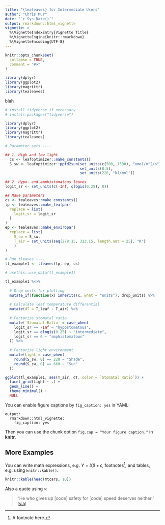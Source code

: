 ```yaml
---
title: "{tealeaves} for Intermediate Users"
author: "Chris Mur"
date: "`r Sys.Date()`"
output: rmarkdown::html_vignette
vignette: >
  %\VignetteIndexEntry{Vignette Title}
  %\VignetteEngine{knitr::rmarkdown}
  %\VignetteEncoding{UTF-8}
---
```


```r
knitr::opts_chunk$set(
  collapse = TRUE,
  comment = "#>"
)

library(dplyr)
library(ggplot2)
library(magrittr)
library(tealeaves)

```

blah

```r

# install tidyverse if necessary
# install.packages("tidyverse")

library(dplyr)
library(ggplot2)
library(magrittr)
library(tealeaves)

# Parameter sets ----

## 1. High and low light
  cs <- leafoptimizer::make_constants()
  S_sw <- leafoptimizer::ppfd2sun(set_units(c(500, 1500), "umol/m^2/s"), 
                                  set_units(0.5), 
                                  set_units(220, "kJ/mol"))

## 2. Hypo- and amphistomatous leaves
logit_sr <- set_units(c(-Inf, qlogis(0.25), 0))

## Make parameters
cs <- tealeaves::make_constants()
lp <- tealeaves::make_leafpar(
  replace = list(
    logit_sr = logit_sr
  )
)
ep <- tealeaves::make_enviropar(
  replace = list(
    S_sw = S_sw,
    T_air = set_units(seq(278.15, 313.15, length.out = 25), "K")  
    )
)

# Run tleaves ----
tl_example1 <- tleaves(lp, ep, cs)

# usethis::use_data(tl_example1)

```

```r

tl_example1 %<>%
  
  # Drop units for plotting
  mutate_if(function(x) inherits(x, what = "units"), drop_units) %>%
  
  # Calculate leaf temperature differential
  mutate(dT = T_leaf - T_air) %>%
  
  # Factorize stomatal ratio 
  mutate(`Stomatal Ratio` = case_when(
    logit_sr == -Inf ~ "hypostomatous",
    logit_sr == qlogis(0.25) ~ "intermediate",
    logit_sr == 0 ~ "amphistomatous"
  )) %>%
  
  # Factorize light environment 
  mutate(Light = case_when(
    round(S_sw, 0) == 220 ~ "Shade",
    round(S_sw, 0) == 660 ~ "Sun"
  ))

ggplot(tl_example1, aes(T_air, dT, color = `Stomatal Ratio`)) +
  facet_grid(Light ~ .) + 
  geom_line() +
  theme_minimal() + 
  NULL

```

You can enable figure captions by `fig_caption: yes` in YAML:

    output:
      rmarkdown::html_vignette:
        fig_caption: yes

Then you can use the chunk option `fig.cap = "Your figure caption."` in **knitr**.

## More Examples

You can write math expressions, e.g. $Y = X\beta + \epsilon$, footnotes^[A footnote here.], and tables, e.g. using `knitr::kable()`.

```r
knitr::kable(head(mtcars, 10))
```

Also a quote using `>`:

> "He who gives up [code] safety for [code] speed deserves neither."
([via](https://twitter.com/hadleywickham/status/504368538874703872))
